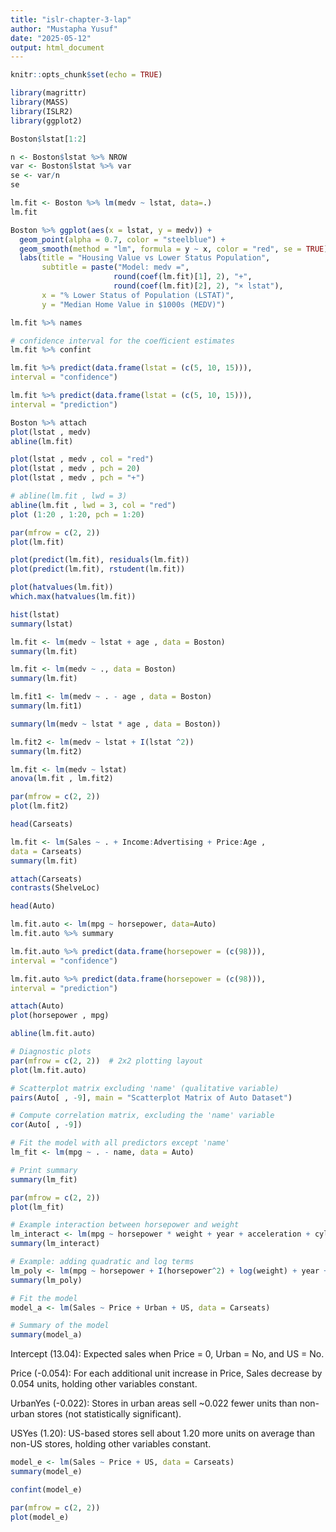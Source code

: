 ```yaml
---
title: "islr-chapter-3-lap"
author: "Mustapha Yusuf"
date: "2025-05-12"
output: html_document
---
```


```r
knitr::opts_chunk$set(echo = TRUE)
```


```r
library(magrittr)
library(MASS)
library(ISLR2)
library(ggplot2)
```

```r
Boston$lstat[1:2]

```

```r
n <- Boston$lstat %>% NROW
var <- Boston$lstat %>% var
se <- var/n
se
```

```r
lm.fit <- Boston %>% lm(medv ~ lstat, data=.)
lm.fit
```

```r
Boston %>% ggplot(aes(x = lstat, y = medv)) +
  geom_point(alpha = 0.7, color = "steelblue") +
  geom_smooth(method = "lm", formula = y ~ x, color = "red", se = TRUE)+
  labs(title = "Housing Value vs Lower Status Population",
       subtitle = paste("Model: medv =", 
                       round(coef(lm.fit)[1], 2), "+", 
                       round(coef(lm.fit)[2], 2), "× lstat"),
       x = "% Lower Status of Population (LSTAT)",
       y = "Median Home Value in $1000s (MEDV)")
```
```r
lm.fit %>% names
```

```r
# confidence interval for the coeﬀicient estimates
lm.fit %>% confint
```

```r
lm.fit %>% predict(data.frame(lstat = (c(5, 10, 15))),
interval = "confidence")
```

```r
lm.fit %>% predict(data.frame(lstat = (c(5, 10, 15))),
interval = "prediction")
```

```r
Boston %>% attach
plot(lstat , medv)
abline(lm.fit)
```

```r
plot(lstat , medv , col = "red")
plot(lstat , medv , pch = 20)
plot(lstat , medv , pch = "+")

# abline(lm.fit , lwd = 3)
abline(lm.fit , lwd = 3, col = "red")
plot (1:20 , 1:20, pch = 1:20)

```

```r
par(mfrow = c(2, 2))
plot(lm.fit)
```

```r
plot(predict(lm.fit), residuals(lm.fit))
plot(predict(lm.fit), rstudent(lm.fit))
```

```r
plot(hatvalues(lm.fit))
which.max(hatvalues(lm.fit))
```

```r
hist(lstat)
summary(lstat)


```


```r
lm.fit <- lm(medv ~ lstat + age , data = Boston)
summary(lm.fit)
```

```r
lm.fit <- lm(medv ~ ., data = Boston)
summary(lm.fit)
```
```r
lm.fit1 <- lm(medv ~ . - age , data = Boston)
summary(lm.fit1)
```
```r
summary(lm(medv ~ lstat * age , data = Boston))
```

```r
lm.fit2 <- lm(medv ~ lstat + I(lstat ^2))
summary(lm.fit2)
```
```r
lm.fit <- lm(medv ~ lstat)
anova(lm.fit , lm.fit2)
```

```r
par(mfrow = c(2, 2))
plot(lm.fit2)
```

```r
head(Carseats)
```
```r
lm.fit <- lm(Sales ~ . + Income:Advertising + Price:Age ,
data = Carseats)
summary(lm.fit)
```

```r
attach(Carseats)
contrasts(ShelveLoc)
```


```r
head(Auto)
```
```r
lm.fit.auto <- lm(mpg ~ horsepower, data=Auto)
lm.fit.auto %>% summary
```
```r
lm.fit.auto %>% predict(data.frame(horsepower = (c(98))),
interval = "confidence")

lm.fit.auto %>% predict(data.frame(horsepower = (c(98))),
interval = "prediction")
```

```r
attach(Auto)
plot(horsepower , mpg)

abline(lm.fit.auto)
```

```r
# Diagnostic plots
par(mfrow = c(2, 2))  # 2x2 plotting layout
plot(lm.fit.auto)
```

```r
# Scatterplot matrix excluding 'name' (qualitative variable)
pairs(Auto[ , -9], main = "Scatterplot Matrix of Auto Dataset")
```
```r
# Compute correlation matrix, excluding the 'name' variable
cor(Auto[ , -9])
```
```r
# Fit the model with all predictors except 'name'
lm_fit <- lm(mpg ~ . - name, data = Auto)

# Print summary
summary(lm_fit)
```
```r
par(mfrow = c(2, 2))
plot(lm_fit)
```
```r
# Example interaction between horsepower and weight
lm_interact <- lm(mpg ~ horsepower * weight + year + acceleration + cylinders + displacement + origin, data = Auto)
summary(lm_interact)
```

```r
# Example: adding quadratic and log terms
lm_poly <- lm(mpg ~ horsepower + I(horsepower^2) + log(weight) + year + origin + acceleration, data = Auto)
summary(lm_poly)
```
```r
# Fit the model
model_a <- lm(Sales ~ Price + Urban + US, data = Carseats)

# Summary of the model
summary(model_a)
```

Intercept (13.04): Expected sales when Price = 0, Urban = No, and US = No.

Price (-0.054): For each additional unit increase in Price, Sales decrease by 0.054 units, holding other variables constant.

UrbanYes (-0.022): Stores in urban areas sell ~0.022 fewer units than non-urban stores (not statistically significant).

USYes (1.20): US-based stores sell about 1.20 more units on average than non-US stores, holding other variables constant.

```r
model_e <- lm(Sales ~ Price + US, data = Carseats)
summary(model_e)
```

```r
confint(model_e)
```

```r
par(mfrow = c(2, 2))
plot(model_e)
```


















